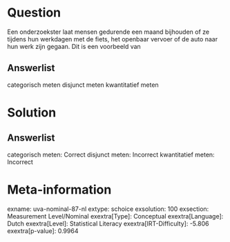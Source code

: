 Question
========

Een onderzoekster laat mensen gedurende een maand bijhouden of ze
tijdens hun werkdagen met de fiets, het openbaar vervoer of de auto naar
hun werk zijn gegaan. Dit is een voorbeeld van

Answerlist
----------

categorisch meten
disjunct meten
kwantitatief meten

Solution
========

Answerlist
----------

categorisch meten: Correct
disjunct meten: Incorrect
kwantitatief meten: Incorrect

Meta-information
================
exname: uva-nominal-87-nl
extype: schoice
exsolution: 100
exsection: Measurement Level/Nominal
exextra[Type]: Conceptual
exextra[Language]: Dutch
exextra[Level]: Statistical Literacy
exextra[IRT-Difficulty]: -5.806
exextra[p-value]: 0.9964
